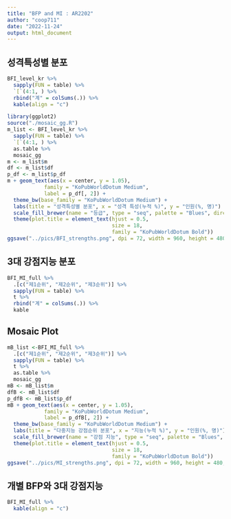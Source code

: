 ```yaml
---
title: "BFP and MI : AR2202"
author: "coop711"
date: "2022-11-24"
output: html_document
---
```


<!--
### Data Reading

`join()`을 사용하기 위하여 `dplyr` 패키지는 사전에 등록

```r
library(knitr)
library(pander)
library(dplyr)
library(magrittr)
panderOptions("table.split.table", Inf)
```
필수 자료 읽어들이기

```r
load("./BFI_MI_report_AR2202.RData")
```
-->

## 성격특성별 분포

```r
BFI_level_kr %>%
  sapply(FUN = table) %>%
  `[`(4:1, ) %>%
  rbind("계" = colSums(.)) %>%
  kable(align = "c")
```

```r
library(ggplot2)
source("./mosaic_gg.R")
m_list <- BFI_level_kr %>%
  sapply(FUN = table) %>%
  `[`(4:1, ) %>% 
  as.table %>%
  mosaic_gg
m <- m_list$m
df <- m_list$df
p_df <- m_list$p_df
m + geom_text(aes(x = center, y = 1.05), 
            family = "KoPubWorldDotum Medium",
            label = p_df[, 2]) +
  theme_bw(base_family = "KoPubWorldDotum Medium") +
  labs(title = "성격특성별 분포", x = "성격 특성(누적 %)", y = "인원(%, 명)") +
  scale_fill_brewer(name = "등급", type = "seq", palette = "Blues", direction = -1) +
  theme(plot.title = element_text(hjust = 0.5, 
                                  size = 18, 
                                  family = "KoPubWorldDotum Bold")) 
ggsave("../pics/BFI_strengths.png", dpi = 72, width = 960, height = 480, units = "px")
```

## 3대 강점지능 분포

```r
BFI_MI_full %>%
  .[c("제1순위", "제2순위", "제3순위")] %>%
  sapply(FUN = table) %>%
  t %>%
  rbind("계" = colSums(.)) %>%
  kable
```

## Mosaic Plot

```r
mB_list <-BFI_MI_full %>%
  .[c("제1순위", "제2순위", "제3순위")] %>%
  sapply(FUN = table) %>%
  t %>% 
  as.table %>%
  mosaic_gg
mB <- mB_list$m
dfB <- mB_list$df
p_dfB <- mB_list$p_df
mB + geom_text(aes(x = center, y = 1.05), 
            family = "KoPubWorldDotum Medium",
            label = p_dfB[, 2]) +
  theme_bw(base_family = "KoPubWorldDotum Medium") +
  labs(title = "다중지능 강점순위 분포", x = "지능(누적 %)", y = "인원(%, 명)") +
  scale_fill_brewer(name = "강점 지능", type = "seq", palette = "Blues", direction = -1) +
  theme(plot.title = element_text(hjust = 0.5, 
                                  size = 18, 
                                  family = "KoPubWorldDotum Bold")) 
ggsave("../pics/MI_strengths.png", dpi = 72, width = 960, height = 480, units = "px")
```

## 개별 BFP와 3대 강점지능

```r
BFI_MI_full %>%
  kable(align = "c")
```
